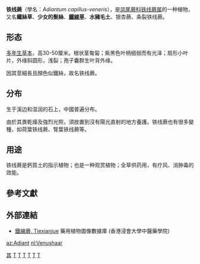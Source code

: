 {{Speciesbox 
| taxon = Adiantum capillus-veneris
| authority = [[L.|L.]] 
| image = Adiantum capillus-veneris (USDA).jpg
| status = LC
| status_system = IUCN3.1
| status_ref = <ref>Lansdown, R.V. & Bilz, M. (2013). ''Adiantum capillus-veneris. The IUCN Red List of Threatened Species'' 2013: e.T164082A13536625. https://doi.org/10.2305/IUCN.UK.2013-1.RLTS.T164082A13536625.en. Downloaded on 27 October 2018.</ref>
| synonyms=
* ''Adiantum capillus-veneris f. dissectum''
* ''Adiantum submarginatum''
* ''Adiantum michelii''
* ''Adiantum tenerum var. dissectum''
* ''Adiantum capillus-veneris var. trifidum''
* ''Adiantum capillus-veneris var. fissum''
* ''Adiantum capillus-veneris f. fissum''
* ''Adiantum lingii''
* ''Adiantum subemarginatum''
* ''Adiantum capillus-veneris f. lanyuanum''
}}

'''铁线蕨'''（學名：''Adiantum capillus-veneris''），是[[凤尾蕨科|凤尾蕨科]][[铁线蕨属|铁线蕨属]]的一种植物，又名'''鐵絲草'''、'''少女的髮絲'''、'''[[鐵線草|鐵線草]]'''、'''水豬毛土'''、银杏蕨、条裂铁线蕨。

==形态==
[[多年生草本|多年生草本]]，高30-50厘米。根状茎匍匐；紫黑色叶柄细弱而有光泽；扇形小叶片，外缘斜圆形，浅裂；孢子囊群生叶背外缘。

因其莖細長且顏色似鐵絲，故名铁线蕨。

==分布==
生于溪边和湿润的石上，中國普遍分布。

由於其畏乾燥及強烈光照，須放置到沒有陽光直射的地方養護。铁线蕨也有很多變種，如荷葉铁线蕨、腎葉铁线蕨等。

==用途==
铁线蕨是鈣質土的指示植物；也是一种观赏植物；全草供药用，有疗风、消肿毒的效能。

==參考文獻==
<references />

==外部連結==
* {{zh-hant}}{{en}} [http://libproject.hkbu.edu.hk/was40/detail?lang=ch&channelid=1288&searchword=herb_id=D00796 鐵線蕨, Tiexianjue] 藥用植物圖像數據庫 (香港浸會大學中醫藥學院)
{{Taxonbar|from=Q4678994}}

[[Category:藥用植物|其]]
[[Category:铁线蕨科|T]]
[[Category:观叶植物|T]]
[[Category:中国植物|T]]
[[Category:台灣植物|T]]
[[Category:有毒植物|T]]
[[Category:卡尔·林奈命名的生物分类|T]]

[[az:Adiant|az:Adiant]]
[[nl:Venushaar|nl:Venushaar]]